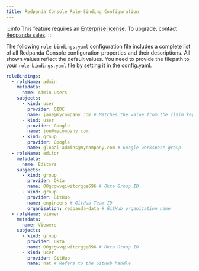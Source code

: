 ```yaml
---
title: Redpanda Console Role-Binding Configuration
---
```


<head>
    <meta name="title" content="Console role-binding configuration template | Redpanda Docs"/>
    <meta name="description" content="Console role-binding configuration template with properties description."/>
    <link rel="canonical" href="https://docs.redpanda.com/docs/reference/console/role-bindings/" />
</head>

:::info
This feature requires an [Enterprise license](../../../introduction/licenses). To upgrade, contact [Redpanda sales](https://redpanda.com/try-redpanda?section=enterprise-trial).
:::

The following `role-bindings.yaml` configuration file includes a complete list of all Redpanda Console configuration properties and their descriptions.
All shown values reflect the default values. You need to provide the filepath to your `role-bindings.yaml` file by setting it in the
[config.yaml](../config).

```yaml
roleBindings:
  - roleName: admin
    metadata:
      name: Admin Users
    subjects:
      - kind: user
        provider: OIDC
        name: jane@mycompany.com # Matches the value from the claim key
      - kind: user
        provider: Google
        name: joe@mycompany.com
      - kind: group
        provider: Google
        name: global-admins@mycompany.com # Google workspace group
  - roleName: editor
    metadata:
      name: Editors
    subjects:
      - kind: group
        provider: Okta
        name: 00gcgwvqiwitcrgge696 # Okta Group ID
      - kind: group
        provider: GitHub
        name: engineers # GitHub Team ID
        organization: redpanda-data # GitHub organization name
  - roleName: viewer
    metadata:
      name: Viewers
    subjects:
      - kind: group
        provider: Okta
        name: 00gcgwvqiwitcrgge696 # Okta Group ID
      - kind: user
        provider: GitHub
        name: nat # Refers to the GitHub handle
```